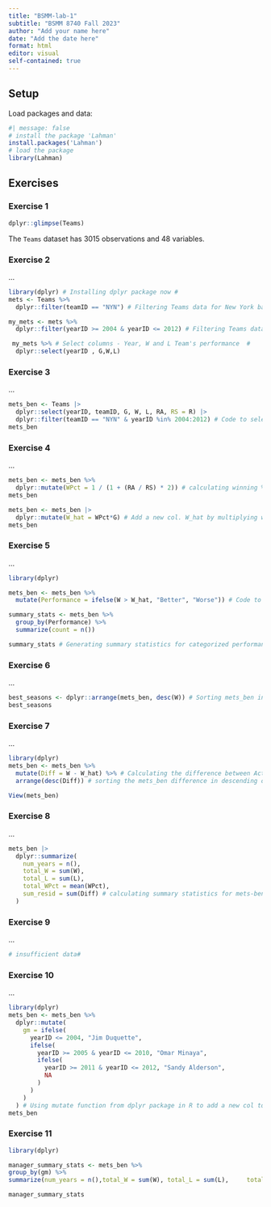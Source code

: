 ```yaml
---
title: "BSMM-lab-1"
subtitle: "BSMM 8740 Fall 2023"
author: "Add your name here"
date: "Add the date here"
format: html
editor: visual
self-contained: true
---
```


## Setup

Load packages and data:

```r
#| message: false
# install the package 'Lahman'
install.packages('Lahman')
# load the package
library(Lahman)
```

## Exercises

### Exercise 1

```r
dplyr::glimpse(Teams)
```

The `Teams` dataset has 3015 observations and 48 variables.

### Exercise 2

...

```r
library(dplyr) # Installing dplyr package now #
mets <- Teams %>%
  dplyr::filter(teamID == "NYN") # Filtering Teams data for New York based on TeamID #

my_mets <- mets %>%
  dplyr::filter(yearID >= 2004 & yearID <= 2012) # Filtering Teams data for New York based on year #

 my_mets %>% # Select columns - Year, W and L Team's performance  #
  dplyr::select(yearID , G,W,L) 
```

### Exercise 3

...

```r
mets_ben <- Teams |>
  dplyr::select(yearID, teamID, G, W, L, RA, RS = R) |> 
  dplyr::filter(teamID == "NYN" & yearID %in% 2004:2012) # Code to select and filter data for New York Mets(2004 to 2012) #
mets_ben  
```

### Exercise 4

...

```r
mets_ben <- mets_ben %>%
  dplyr::mutate(WPct = 1 / (1 + (RA / RS) * 2)) # calculating winning % #
mets_ben
```

```r
mets_ben <- mets_ben |>
  dplyr::mutate(W_hat = WPct*G) # Add a new col. W_hat by multiplying winning percentage with number of games #
mets_ben
```

### Exercise 5

...

```r
library(dplyr)

mets_ben <- mets_ben %>%
  mutate(Performance = ifelse(W > W_hat, "Better", "Worse")) # Code to assess team performance and categorise it as "Better" or "worse" based upon wins #

summary_stats <- mets_ben %>%
  group_by(Performance) %>%
  summarize(count = n())

summary_stats # Generating summary statistics for categorized performance #
```

### Exercise 6

...

```r
best_seasons <- dplyr::arrange(mets_ben, desc(W)) # Sorting mets_ben in descending order of wins to identify best seasons #
best_seasons
```

### Exercise 7

...

```r
library(dplyr)
mets_ben <- mets_ben %>%
  mutate(Diff = W - W_hat) %>% # Calculating the difference between Actual and Expected wins #
  arrange(desc(Diff)) # sorting the mets_ben difference in descending order #

View(mets_ben)
```

### Exercise 8

...

```r
mets_ben |>
  dplyr::summarize(
    num_years = n(), 
    total_W = sum(W), 
    total_L = sum(L), 
    total_WPct = mean(WPct), 
    sum_resid = sum(Diff) # calculating summary statistics for mets-ben on diff. criterias #
  )
```

### Exercise 9

...

```r
# insufficient data#
```

### Exercise 10

...

```r
library(dplyr)
mets_ben <- mets_ben %>% 
  dplyr::mutate(
    gm = ifelse(
      yearID <= 2004, "Jim Duquette",
      ifelse(
        yearID >= 2005 & yearID <= 2010, "Omar Minaya",
        ifelse(
          yearID >= 2011 & yearID <= 2012, "Sandy Alderson",
          NA
        )
      )
    )
  ) # Using mutate function from dplyr package in R to add a new col to mets_ben #
mets_ben
```

### Exercise 11

```r
library(dplyr)

manager_summary_stats <- mets_ben %>%   
group_by(gm) %>%   
summarize(num_years = n(),total_W = sum(W), total_L = sum(L),     total_WPct = mean(WPct),sum_resid = mean(Diff) ) # Generating summary statistics for General Manager's performance in 'manager_summary_stats" using number of years, total wins, total losses etc. #

manager_summary_stats
```
